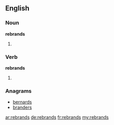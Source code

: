 ==English==

===Noun===
'''rebrands'''

# {{plural of|[[rebrand]]}}

===Verb===
'''rebrands'''
# {{third-person singular of|[[rebrand]]}}

===Anagrams===
* [[bernards#English|bernards]]
* [[branders#English|branders]]

[[ar:rebrands]]
[[de:rebrands]]
[[fr:rebrands]]
[[my:rebrands]]